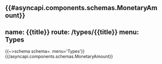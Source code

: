 {{#asyncapi.components.schemas.MonetaryAmount}}
---
name: {{title}}
route: /types/{{title}}
menu: Types
---
{{~>schema schema=. menu='Types'}}
{{/asyncapi.components.schemas.MonetaryAmount}}